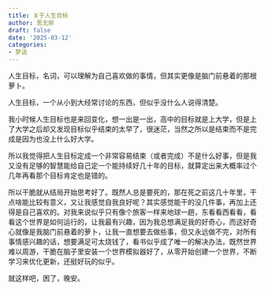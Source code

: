 ```yaml
---
title: 关于人生目标
author: 思无邪
draft: false
date: '2025-03-12'
categories:
- 梦话
---
```

人生目标，名词，可以理解为自己喜欢做的事情，但其实更像是脑门前悬着的那根萝卜。
<!--more-->

人生目标，一个从小到大经常讨论的东西，但似乎没什么人说得清楚。

我小时候人生目标也是来回变化，想一出是一出，高中的目标就是上大学，但是上了大学之后却又发现目标似乎结束的太早了，很迷茫，当然之所以是结束而不是完成是因为也没上什么好大学。

所以我觉得把人生目标定成一个非常容易结束（或者完成）不是什么好事，但是我又没有足够的智慧能给自己定一个能持续好几十年的目标，就算定出来大概率过个几年再看那个目标肯定也是错的。

所以干脆就从结局开始思考好了。既然人总是要死的，那在死之前这几十年里，干点啥能比较有意义，又让我感觉自我良好呢？其实感觉能干的没几件事，再加上还得是自己喜欢的。对我来说似乎只有像个旅客一样来地球一趟，东看看西看看，看看这个世界是如何运行的，让我最有兴趣，因为我总想满足我的好奇心，而这好奇心就像是我脑门前悬着的萝卜，让我一直想要去做些事，但又永远做不完，对所有事情感兴趣的话，想要满足可太烧钱了，看书似乎成了唯一的解决办法，既然世界难以周游，干脆在脑子里安装一个世界模拟器好了，从零开始创建一个世界，不断学习来优化更新，还挺好玩的似乎。

就这样吧，困了，晚安。